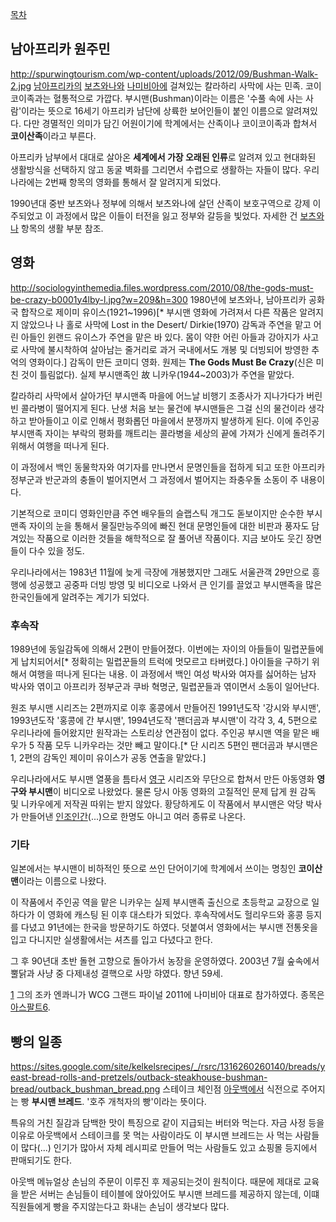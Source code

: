 [[목차]]

== 남아프리카 원주민 ==
http://spurwingtourism.com/wp-content/uploads/2012/09/Bushman-Walk-2.jpg
[[남아프리카]]의 [[보츠와나]]와 [[나미비아]]에 걸쳐있는 칼라하리 사막에 사는 민족. 코이코이족과는 혈통적으로 가깝다. 부시맨(Bushman)이라는 이름은 '수풀 속에 사는 사람'이라는 뜻으로 16세기 아프리카 남단에 상륙한 보어인들이 붙인 이름으로 알려져있다. 다만 경멸적인 의미가 담긴 어원이기에 학계에서는 산족이나 코이코이족과 합쳐서 '''코이산족'''이라고 부른다.

아프리카 남부에서 대대로 살아온 '''세계에서 가장 오래된 인류'''로 알려져 있고 현대화된 생활방식을 선택하지 않고 동굴 벽화를 그리면서 수렵으로 생활하는 자들이 많다. 우리나라에는 2번째 항목의 영화를 통해서 잘 알려지게 되었다.

1990년대 중반 보츠와나 정부에 의해서 보츠와나에 살던 산족이 보호구역으로 강제 이주되었고 이 과정에서 많은 이들이 터전을 잃고 정부와 갈등을 빛었다. 자세한 건 [[보츠와나]] 항목의 생활 부분 참조.
== 영화 ==
http://sociologyinthemedia.files.wordpress.com/2010/08/the-gods-must-be-crazy-b0001y4lby-l.jpg?w=209&h=300
1980년에 보츠와나, 남아프리카 공화국 합작으로 제이미 유이스(1921~1996)[* 부시맨 영화에 가려져서 다른 작품은 알려지지 않았으나 나 홀로 사막에 Lost in the Desert/ Dirkie(1970) 감독과 주연을 맡고 어린 아들인 윈랜드 유이스가 주연을 맡은 바 있다. 몸이 약한 어린 아들과 강아지가 사고로 사막에 불시착하여 살아남는 줄거리로 과거 국내에서도 개봉 및 더빙되어 방영한 추억의 영화이다.] 감독이 만든 코미디 영화. 원제는 '''The Gods Must Be Crazy'''(신은 미친 것이 틀림없다). 실제 부시맨족인 故 니카우(1944~2003)가 주연을 맡았다.

칼라하리 사막에서 살아가던 부시맨족 마을에 어느날 비행기 조종사가 지나가다가 버린 빈 콜라병이 떨어지게 된다. 난생 처음 보는 물건에 부시맨들은 그걸 신의 물건이라 생각하고 받아들이고 이로 인해서 평화롭던 마을에서 분쟁까지 발생하게 된다. 이에 주인공 부시맨족 자이는 부락의 평화를 깨트리는 콜라병을 세상의 끝에 가져가 신에게 돌려주기 위해서 여행을 떠나게 된다.

이 과정에서 백인 동물학자와 여기자를 만나면서 문명인들을 접하게 되고 또한 아프리카 정부군과 반군과의 충돌이 벌어지면서 그 과정에서 벌어지는 좌충우돌 소동이 주 내용이다.

기본적으로 코미디 영화인만큼 주연 배우들의 슬랩스틱 개그도 돋보이지만 순수한 부시맨족 자이의 눈을 통해서 물질만능주의에 빠진 현대 문명인들에 대한 비판과 풍자도 담겨있는 작품으로 이러한 것들을 해학적으로 잘 풀어낸 작품이다. 지금 보아도 웃긴 장면들이 다수 있을 정도.

우리나라에서는 1983년 11월에 늦게 극장에 개봉했지만 그래도 서울관객 29만으로 흥행에 성공했고 공중파 더빙 방영 및 비디오로 나와서 큰 인기를 끌었고 부시맨족을 많은 한국인들에게 알려주는 계기가 되었다.

=== 후속작 ===
1989년에 동일감독에 의해서 2편이 만들어졌다. 이번에는 자이의 아들들이 밀렵꾼들에게 납치되어서[* 정확히는 밀렵꾼들의 트럭에 멋모르고 타버렸다.] 아이들을 구하기 위해서 여행을 떠나게 된다는 내용. 이 과정에서 백인 여성 박사와 여자를 싫어하는 남자 박사와 엮이고 아프리카 정부군과 쿠바 혁명군, 밀렵꾼들과 엮이면서 소동이 일어난다.

원조 부시맨 시리즈는 2편까지로 이후 홍콩에서 만들어진 1991년도작 '강시와 부시맨', 1993년도작 '홍콩에 간 부시맨', 1994년도작 '팬더곰과 부시맨'이 각각 3, 4, 5편으로 우리나라에 들어왔지만 원작과는 스토리상 연관점이 없다. 주인공 부시맨 역을 맡은 배우가 5 작품 모두 니카우라는 것만 빼고 말이다.[* 단 시리즈 5편인 팬더곰과 부시맨은 1, 2편의 감독인 제이미 유이스가 공동 연출을 맡았다.]

우리나라에서도 부시맨 열풍을 틈타서 [[영구]] 시리즈와 무단으로 합쳐서 만든 아동영화 '''영구와 부시맨'''이 비디오로 나왔었다. 물론 당시 아동 영화의 고질적인 문제 답게 원 감독 및 니카우에게 저작권 따위는 받지 않았다. 황당하게도 이 작품에서 부시맨은 악당 박사가 만들어낸 [[인조인간]](...)으로 한명도 아니고 여러 종류로 나온다.

=== 기타 ===
일본에서는 부시맨이 비하적인 뜻으로 쓰인 단어이기에 학계에서 쓰이는 명칭인 '''코이산맨'''이라는 이름으로 나왔다.

이 작품에서 주인공 역을 맡은 니카우는 실제 부시맨족 출신으로 초등학교 교장으로 일하다가 이 영화에 캐스팅 된 이후 대스타가 되었다. 후속작에서도 헐리우드와 홍콩 등지를 다녔고 91년에는 한국을 방문하기도 하였다. 덧붙여서 영화에서는 부시맨 전통옷을 입고 다니지만 실생활에서는 셔츠를 입고 다녔다고 한다.

그 후 90년대 초반 돌현 고향으로 돌아가서 농장을 운영하였다. 2003년 7월 숲속에서 뿔닭과 사냥 중 다제내성 결핵으로 사망 햐였다. 향년 59세.

[http://game.donga.com/59967/]
그의 조카 엔콰니가 WCG 그랜드 파이널 2011에 나미비아 대표로 참가하였다. 종목은 [[아스팔트6]].
== 빵의 일종 ==
https://sites.google.com/site/kelkelsrecipes/_/rsrc/1316260260140/breads/yeast-bread-rolls-and-pretzels/outback-steakhouse-bushman-bread/outback_bushman_bread.png
스테이크 체인점 [[아웃백]]에서 식전으로 주어지는 빵 '''부시맨 브레드'''. '호주 개척자의 빵'이라는 뜻이다.

특유의 거친 질감과 담백한 맛이 특징으로 같이 지급되는 버터와 먹는다. 자금 사정 등을 이유로 아웃백에서 스테이크를 못 먹는 사람이라도 이 부시맨 브레드는 사 먹는 사람들이 많다(...) 인기가 많아서 자체 레시피로 만들어 먹는 사람들도 있고 쇼핑몰 등지에서 판매되기도 한다.

아웃백 메뉴얼상 손님의 주문이 이루진 후 제공되는것이 원칙이다. 때문에 제대로 교육을 받은 서버는 손님들이 테이블에 앉아있어도 부시맨 브레드를 제공하지 않는데, 이떄 직원들에게 빵을 주지않는다고 화내는 손님이 생각보다 많다. 
